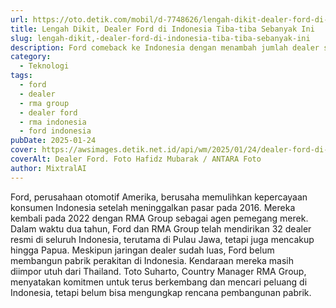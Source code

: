 ```yaml
---
url: https://oto.detik.com/mobil/d-7748626/lengah-dikit-dealer-ford-di-indonesia-tiba-tiba-sebanyak-ini
title: Lengah Dikit, Dealer Ford di Indonesia Tiba-tiba Sebanyak Ini
slug: lengah-dikit,-dealer-ford-di-indonesia-tiba-tiba-sebanyak-ini
description: Ford comeback ke Indonesia dengan menambah jumlah dealer secara signifikan selama 2 tahun terakhir.
category:
  - Teknologi
tags:
  - ford
  - dealer
  - rma group
  - dealer ford
  - rma indonesia
  - ford indonesia
pubDate: 2025-01-24
cover: https://awsimages.detik.net.id/api/wm/2025/01/24/dealer-ford-di-indonesia_169.jpeg?wid=54&w=650&v=1&t=jpeg
coverAlt: Dealer Ford. Foto Hafidz Mubarak / ANTARA Foto
author: MixtralAI
---
```

Ford, perusahaan otomotif Amerika, berusaha memulihkan kepercayaan konsumen Indonesia setelah meninggalkan pasar pada 2016. Mereka kembali pada 2022 dengan RMA Group sebagai agen pemegang merek. Dalam waktu dua tahun, Ford dan RMA Group telah mendirikan 32 dealer resmi di seluruh Indonesia, terutama di Pulau Jawa, tetapi juga mencakup hingga Papua. Meskipun jaringan dealer sudah luas, Ford belum membangun pabrik perakitan di Indonesia. Kendaraan mereka masih diimpor utuh dari Thailand. Toto Suharto, Country Manager RMA Group, menyatakan komitmen untuk terus berkembang dan mencari peluang di Indonesia, tetapi belum bisa mengungkap rencana pembangunan pabrik.
